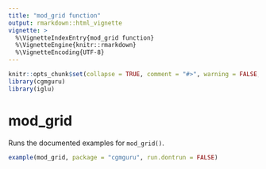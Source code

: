 ```yaml
---
title: "mod_grid function"
output: rmarkdown::html_vignette
vignette: >
  %\VignetteIndexEntry{mod_grid function}
  %\VignetteEngine{knitr::rmarkdown}
  %\VignetteEncoding{UTF-8}
---
```


```r
knitr::opts_chunk$set(collapse = TRUE, comment = "#>", warning = FALSE, message = FALSE)
library(cgmguru)
library(iglu)
```

# mod_grid

Runs the documented examples for `mod_grid()`.

```r
example(mod_grid, package = "cgmguru", run.dontrun = FALSE)
```


